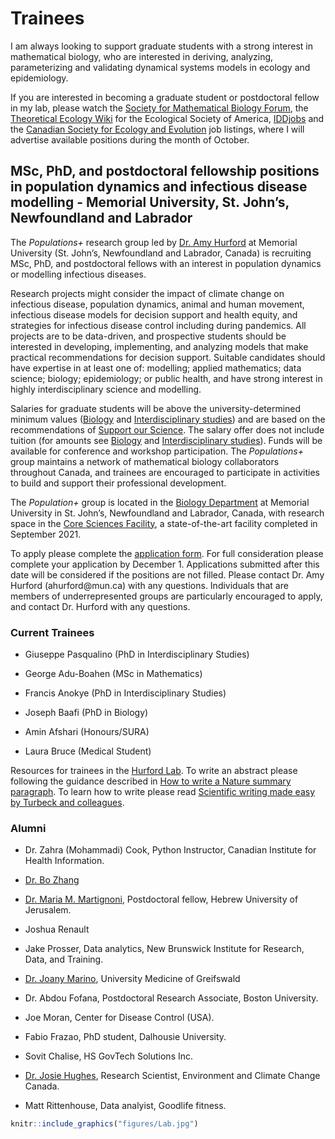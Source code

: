 # Trainees {-}

I am always looking to support graduate students with a strong interest in mathematical biology, who are interested in deriving, analyzing, parameterizing and validating dynamical systems models in ecology and epidemiology.

If you are interested in becoming a graduate student or postdoctoral fellow in my lab, please watch the [Society for Mathematical Biology Forum](https://smb.org/Member-Forum), the [Theoretical Ecology Wiki](http://esatheory.wikidot.com/start) for the Ecological Society of America, [IDDjobs](https://iddjobs.org/) and the [Canadian Society for Ecology and Evolution](https://www.csee-scee.ca/category/jobs/) job listings, where I will advertise available positions during the month of October.

## MSc, PhD, and postdoctoral fellowship positions in population dynamics and infectious disease modelling - Memorial University, St. John’s, Newfoundland and Labrador {-}

The _Populations+_ research group led by [Dr. Amy Hurford](https://ahurford.github.io/website/) at Memorial University (St. John’s, Newfoundland and Labrador, Canada) is recruiting MSc, PhD, and postdoctoral fellows with an interest in population dynamics or modelling infectious diseases.

Research projects might consider the impact of climate change on infectious disease, population dynamics, animal and human movement, infectious disease models for decision support and health equity, and strategies for infectious disease control including during pandemics. All projects are to be data-driven, and prospective students should be interested in developing, implementing, and analyzing models that make practical recommendations for decision support. Suitable candidates should have expertise in at least one of: modelling; applied mathematics; data science; biology; epidemiology; or public health, and have strong interest in highly interdisciplinary science and modelling.

Salaries for graduate students will be above the university-determined minimum values ([Biology](https://www.mun.ca/become/graduate/programs-and-courses/biology/) and [Interdisciplinary studies](https://www.mun.ca/become/graduate/programs-and-courses/interdisciplinary-phd/)) and are based on the recommendations of [Support our Science](https://www.supportourscience.ca/). The salary offer does not include tuition (for amounts see [Biology](https://www.mun.ca/become/graduate/programs-and-courses/biology/) and [Interdisciplinary studies](https://www.mun.ca/become/graduate/programs-and-courses/interdisciplinary-phd/)). Funds will be available for conference and workshop participation. The _Populations+_ group maintains a network of mathematical biology collaborators throughout Canada, and trainees are encouraged to participate in activities to build and support their professional development.

The _Population+_ group is located in the [Biology Department](https://www.mun.ca/biology/) at Memorial University in St. John’s, Newfoundland and Labrador, Canada, with research space in the [Core Sciences Facility](https://www.mun.ca/csf/), a state-of-the-art facility completed in September 2021.

To apply please complete the [application form](https://forms.gle/m8SyNnzxuaxksPR16). For full consideration please complete your application by December 1. Applications submitted after this date will be considered if the positions are not filled. Please contact Dr. Amy Hurford (ahurford@mun.ca) with any questions. Individuals that are members of underrepresented groups are particularly encouraged to apply, and contact Dr. Hurford with any questions.



### Current Trainees {.unnumbered .unlisted}

- Giuseppe Pasqualino (PhD in Interdisciplinary Studies)

- George Adu-Boahen (MSc in Mathematics)

- Francis Anokye (PhD in Interdisciplinary Studies)

- Joseph Baafi (PhD in Biology)

- Amin Afshari (Honours/SURA)

- Laura Bruce (Medical Student)


Resources for trainees in the [Hurford Lab](https://ahurford.gitlab.io/resources-for-grad-students/index.html). To write an abstract please following the guidance described in [How to write a Nature summary paragraph](nature-summary-paragraph.pdf). To learn how to write please read [Scientific writing made easy by Turbeck and colleagues](https://esajournals.onlinelibrary.wiley.com/doi/full/10.1002/bes2.1258).


### Alumni {- .unlisted}

- Dr. Zahra (Mohammadi) Cook, Python Instructor, Canadian Institute for Health Information.

- [Dr. Bo Zhang](https://scholar.google.com/citations?user=BiVBzFYAAAAJ&hl=en)

- [Dr. Maria M. Martignoni](https://scholar.google.ca/citations?user=hy8n248AAAAJ&hl=en), Postdoctoral fellow, Hebrew University of Jerusalem.

- Joshua Renault

- Jake Prosser, Data analytics, New Brunswick Institute for Research, Data, and Training.

- [Dr. Joany Marino](https://joanymarino.github.io/#about), University Medicine of Greifswald

- Dr. Abdou Fofana, Postdoctoral Research Associate, Boston University.

- Joe Moran, Center for Disease Control (USA).

- Fabio Frazao, PhD student, Dalhousie University.

- Sovit Chalise, HS GovTech Solutions Inc.

- [Dr. Josie Hughes](https://jshughes.org/), Research Scientist, Environment and Climate Change Canada.

- Matt Rittenhouse, Data analyist, Goodlife fitness.

```r
knitr::include_graphics("figures/Lab.jpg")
```

